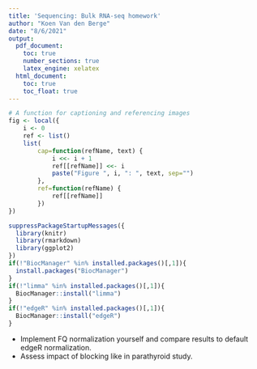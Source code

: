 ```yaml
---
title: 'Sequencing: Bulk RNA-seq homework'
author: "Koen Van den Berge"
date: "8/6/2021"
output: 
  pdf_document:
    toc: true
    number_sections: true
    latex_engine: xelatex
  html_document:
    toc: true
    toc_float: true
---
```


```r
# A function for captioning and referencing images
fig <- local({
    i <- 0
    ref <- list()
    list(
        cap=function(refName, text) {
            i <<- i + 1
            ref[[refName]] <<- i
            paste("Figure ", i, ": ", text, sep="")
        },
        ref=function(refName) {
            ref[[refName]]
        })
})
``` 

```r
suppressPackageStartupMessages({
  library(knitr)
  library(rmarkdown)
  library(ggplot2)
})
if(!"BiocManager" %in% installed.packages()[,1]){
  install.packages("BiocManager")
}
if(!"limma" %in% installed.packages()[,1]){
  BiocManager::install("limma")
}
if(!"edgeR" %in% installed.packages()[,1]){
  BiocManager::install("edgeR")
}
```


 - Implement FQ normalization yourself and compare results to default edgeR normalization.
 - Assess impact of blocking like in parathyroid study.